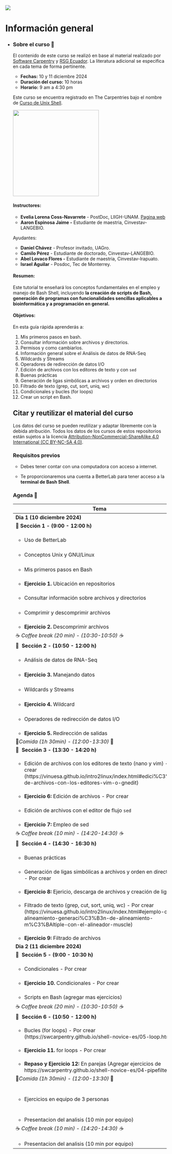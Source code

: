 ::: {layout-ncol="2"}
![](rsgMexico.jpg)
:::

# Información general {.unnumbered}

-   ::: {.panel-tabset group="globalInfo"}
    ### Sobre el curso 📌

    El contenido de este curso se realizó en base al material realizado por [Software Carpentry](https://swcarpentry.github.io/shell-novice-es/) y [RSG Ecuador](https://rsg-ecuador.github.io/unix.bioinfo.rsgecuador/README.html). La literatura adicional se especifica en cada tema de forma pertinente.

    -   **Fechas:** 10 y 11 diciembre 2024
    -   **Duración del curso:** 10 horas
    -   **Horario:** 9 am a 4:30 pm

    Este curso se encuentra registrado en The Carpentries bajo el nombre de [Curso de Unix Shell](https://iscb-rsg-mexico.github.io/2024-12-10-Workshop-Bash/).

    ![](img/flyer_workshopBash.jpg){width="268"}

    #### **Instructores:**

    -   **Evelia Lorena Coss-Navarrete** - PostDoc, LIIGH-UNAM. [Pagina web](https://eveliacoss.github.io/)
    -   **Aaron Espinosa Jaime -** Estudiante de maestria, Cinvestav-LANGEBIO.

    Ayudantes:

    -   **Daniel Chávez** - Profesor invitado, UAGro.
    -   **Camilo Pérez** - Estudiante de doctorado, Cinvestav-LANGEBIO.
    -   **Abel Lovaco Flores -** Estudiante de maestria, Cinvestav-Irapuato.
    -   **Israel Aguilar** - Posdoc, Tec de Monterrey.

    #### **Resumen:**

    Este tutorial te enseñará los conceptos fundamentales en el empleo y manejo de Bash Shell, incluyendo **la creación de scripts de Bash, generación de programas con funcionalidades sencillas aplicables a bioinformática y a programación en general.**

    #### **Objetivos:**

    En esta guía rápida aprenderás a:

    1.  Mis primeros pasos en bash.
    2.  Consultar información sobre archivos y directorios.
    3.  Permisos y como cambiarlos.
    4.  Información general sobre el Análisis de datos de RNA-Seq
    5.  Wildcards y Streams
    6.  Operadores de redirección de datos I/O
    7.  Edición de archivos con los editores de texto y con `sed`
    8.  Buenas prácticas
    9.  Generación de ligas simbólicas a archivos y orden en directorios
    10. Filtrado de texto (grep, cut, sort, uniq, wc) 
    11. Condicionales y bucles (for loops)
    12. Crear un script en Bash.

    ## Citar y reutilizar el material del curso

    Los datos del curso se pueden reutilizar y adaptar libremente con la debida atribución. Todos los datos de los cursos de estos repositorios están sujetos a la licencia [Attribution-NonCommercial-ShareAlike 4.0 International (CC BY-NC-SA 4.0)](https://creativecommons.org/licenses/by-nc-sa/4.0/).

    ### Requisitos previos

    -   Debes tener contar con una computadora con acceso a internet.

    -   Te proporcionaremos una cuenta a BetterLab para tener acceso a la **terminal de Bash Shell**.

    ### Agenda 📆 {#agenda}

    +----------------------------------------------------------------------------------------------------------------------------------------------------------------------------------------------------------------+---------+-------------------------------+
    | Tema                                                                                                                                                                                                           | Tiempo  | Instructor                    |
    +================================================================================================================================================================================================================+:=======:+===============================+
    | **Dia 1** **(10 diciembre 2024)**                                                                                                                                                                              |         |                               |
    +----------------------------------------------------------------------------------------------------------------------------------------------------------------------------------------------------------------+---------+-------------------------------+
    | 🔷 **Sección** **1 - (9:00 - 12:00 h)**                                                                                                                                                                        |         |                               |
    +----------------------------------------------------------------------------------------------------------------------------------------------------------------------------------------------------------------+---------+-------------------------------+
    | -   Uso de BetterLab                                                                                                                                                                                           | 10 min  | Aaron Espinosa                |
    +----------------------------------------------------------------------------------------------------------------------------------------------------------------------------------------------------------------+---------+-------------------------------+
    | -   Conceptos Unix y GNU/Linux                                                                                                                                                                                 | 10 min  | Evelia Coss                   |
    +----------------------------------------------------------------------------------------------------------------------------------------------------------------------------------------------------------------+---------+-------------------------------+
    | -   Mis primeros pasos en Bash                                                                                                                                                                                 | 10 min  | Evelia Coss                   |
    +----------------------------------------------------------------------------------------------------------------------------------------------------------------------------------------------------------------+---------+-------------------------------+
    | -   **Ejercicio 1.** Ubicación en repositorios                                                                                                                                                                 | 5 min   |                               |
    +----------------------------------------------------------------------------------------------------------------------------------------------------------------------------------------------------------------+---------+-------------------------------+
    | -   Consultar información sobre archivos y directorios                                                                                                                                                         | 10 min  | Aaron Espinosa                |
    +----------------------------------------------------------------------------------------------------------------------------------------------------------------------------------------------------------------+---------+-------------------------------+
    | -   Comprimir y descomprimir archivos                                                                                                                                                                          | 5 min   | Aaron Espinosa                |
    +----------------------------------------------------------------------------------------------------------------------------------------------------------------------------------------------------------------+---------+-------------------------------+
    | -   **Ejercicio 2.** Descomprimir archivos                                                                                                                                                                     | 5 min   |                               |
    +----------------------------------------------------------------------------------------------------------------------------------------------------------------------------------------------------------------+---------+-------------------------------+
    | ☕ *Coffee break (20 min) - (10:30-10:50) ☕*                                                                                                                                                                  | 20 min  |                               |
    +----------------------------------------------------------------------------------------------------------------------------------------------------------------------------------------------------------------+---------+-------------------------------+
    | 🔷  **Sección** **2 - (10:50 - 12:00 h)**                                                                                                                                                                      |         |                               |
    +----------------------------------------------------------------------------------------------------------------------------------------------------------------------------------------------------------------+---------+-------------------------------+
    | -   Análisis de datos de RNA-Seq                                                                                                                                                                               | 20 min  | Aaron Espinosa                |
    +----------------------------------------------------------------------------------------------------------------------------------------------------------------------------------------------------------------+---------+-------------------------------+
    | -   **Ejercicio 3.** Manejando datos                                                                                                                                                                           | 10 min  | Aaron Espinosa                |
    +----------------------------------------------------------------------------------------------------------------------------------------------------------------------------------------------------------------+---------+-------------------------------+
    | -   Wildcards y Streams                                                                                                                                                                                        | 10 min  | Aaron Espinosa                |
    +----------------------------------------------------------------------------------------------------------------------------------------------------------------------------------------------------------------+---------+-------------------------------+
    | -   **Ejercicio 4.** Wildcard                                                                                                                                                                                  | 10 min  | Aaron Espinosa                |
    +----------------------------------------------------------------------------------------------------------------------------------------------------------------------------------------------------------------+---------+-------------------------------+
    | -   Operadores de redirección de datos I/O                                                                                                                                                                     | 10 min  | Aaron Espinosa                |
    +----------------------------------------------------------------------------------------------------------------------------------------------------------------------------------------------------------------+---------+-------------------------------+
    | -   **Ejercicio 5.** Redirección de salidas                                                                                                                                                                    | 10 min  |                               |
    +----------------------------------------------------------------------------------------------------------------------------------------------------------------------------------------------------------------+---------+-------------------------------+
    | 🍕*Comida (1h 30min) - (12:00-13:30)* 🍕                                                                                                                                                                       |         |                               |
    +----------------------------------------------------------------------------------------------------------------------------------------------------------------------------------------------------------------+---------+-------------------------------+
    | 🔷  **Sección 3 - (13:30 - 14:20 h)**                                                                                                                                                                          |         |                               |
    +----------------------------------------------------------------------------------------------------------------------------------------------------------------------------------------------------------------+---------+-------------------------------+
    | -   Edición de archivos con los editores de texto (nano y vim) - Por crear (https://vinuesa.github.io/intro2linux/index.html#edici%C3%B3n-de-archivos-con-los-editores-vim-o-gnedit)                           | 10 min  | Aaron Espinosa                |
    +----------------------------------------------------------------------------------------------------------------------------------------------------------------------------------------------------------------+---------+-------------------------------+
    | -   **Ejercicio 6:** Edición de archivos - Por crear                                                                                                                                                           | 10 min  |                               |
    +----------------------------------------------------------------------------------------------------------------------------------------------------------------------------------------------------------------+---------+-------------------------------+
    | -   Edición de archivos con el editor de flujo `sed`                                                                                                                                                           | 15 min  | Aaron Espinosa                |
    +----------------------------------------------------------------------------------------------------------------------------------------------------------------------------------------------------------------+---------+-------------------------------+
    | -   **Ejercicio 7:** Empleo de sed                                                                                                                                                                             | 10 min  |                               |
    +----------------------------------------------------------------------------------------------------------------------------------------------------------------------------------------------------------------+---------+-------------------------------+
    | ☕ *Coffee break (10 min) - (14:20-14:30) ☕*                                                                                                                                                                  | 10 min  |                               |
    +----------------------------------------------------------------------------------------------------------------------------------------------------------------------------------------------------------------+---------+-------------------------------+
    | 🔷  **Sección 4 - (14:30 - 16:30 h)**                                                                                                                                                                          |         |                               |
    +----------------------------------------------------------------------------------------------------------------------------------------------------------------------------------------------------------------+---------+-------------------------------+
    | -   Buenas prácticas                                                                                                                                                                                           | 15 min  | Evelia Coss                   |
    +----------------------------------------------------------------------------------------------------------------------------------------------------------------------------------------------------------------+---------+-------------------------------+
    | -   Generación de ligas simbólicas a archivos y orden en directorios - Por crear                                                                                                                               | 15 min  | Evelia Coss                   |
    +----------------------------------------------------------------------------------------------------------------------------------------------------------------------------------------------------------------+---------+-------------------------------+
    | -   **Ejercicio 8:** Ejericio, descarga de archivos y creación de ligas                                                                                                                                        | 10 min  |                               |
    +----------------------------------------------------------------------------------------------------------------------------------------------------------------------------------------------------------------+---------+-------------------------------+
    | -   Filtrado de texto (grep, cut, sort, uniq, wc) - Por crear (https://vinuesa.github.io/intro2linux/index.html#ejemplo-de-alineamiento-generaci%C3%B3n-de-alineamiento-m%C3%BAltiple-con-el-alineador-muscle) | 10 min  | Evelia Coss                   |
    +----------------------------------------------------------------------------------------------------------------------------------------------------------------------------------------------------------------+---------+-------------------------------+
    | -   **Ejercicio 9:** Filtrado de archivos                                                                                                                                                                      | 20 min  |                               |
    +----------------------------------------------------------------------------------------------------------------------------------------------------------------------------------------------------------------+---------+-------------------------------+
    | **Dia 2 (11 diciembre 2024)**                                                                                                                                                                                  |         |                               |
    +----------------------------------------------------------------------------------------------------------------------------------------------------------------------------------------------------------------+---------+-------------------------------+
    | 🔷  **Sección 5 - (9:00 - 10:30 h)**                                                                                                                                                                           |         |                               |
    +----------------------------------------------------------------------------------------------------------------------------------------------------------------------------------------------------------------+---------+-------------------------------+
    | -   Condicionales - Por crear                                                                                                                                                                                  | 10 min  | Aaron Espinosa                |
    +----------------------------------------------------------------------------------------------------------------------------------------------------------------------------------------------------------------+---------+-------------------------------+
    | -   **Ejercicio 10.** Condicionales - Por crear                                                                                                                                                                | 10 min  |                               |
    +----------------------------------------------------------------------------------------------------------------------------------------------------------------------------------------------------------------+---------+-------------------------------+
    | -   Scripts en Bash (agregar mas ejercicios)                                                                                                                                                                   | 30 min  | Aaron Espinosa                |
    +----------------------------------------------------------------------------------------------------------------------------------------------------------------------------------------------------------------+---------+-------------------------------+
    | ☕ *Coffee break (20 min) - (10:30-10:50) ☕*                                                                                                                                                                  |         |                               |
    +----------------------------------------------------------------------------------------------------------------------------------------------------------------------------------------------------------------+---------+-------------------------------+
    | 🔷  **Sección** **6 - (10:50 - 12:00 h)**                                                                                                                                                                      |         |                               |
    +----------------------------------------------------------------------------------------------------------------------------------------------------------------------------------------------------------------+---------+-------------------------------+
    | -   Bucles (for loops) - Por crear (https://swcarpentry.github.io/shell-novice-es/05-loop.html)                                                                                                                | 15 min  | Aaron Espinosa                |
    +----------------------------------------------------------------------------------------------------------------------------------------------------------------------------------------------------------------+---------+-------------------------------+
    | -   **Ejercicio 11.** for loops - Por crear                                                                                                                                                                    | 10 min  |                               |
    +----------------------------------------------------------------------------------------------------------------------------------------------------------------------------------------------------------------+---------+-------------------------------+
    | -   **Repaso y Ejercicio 12:** En parejas (Agregar ejercicios de https://swcarpentry.github.io/shell-novice-es/04-pipefilter.html)                                                                             | 35 min  | Aaron Espinosa                |
    +----------------------------------------------------------------------------------------------------------------------------------------------------------------------------------------------------------------+---------+-------------------------------+
    | 🍕*Comida (1h 30min) - (12:00-13:30)* 🍕                                                                                                                                                                       |         |                               |
    +----------------------------------------------------------------------------------------------------------------------------------------------------------------------------------------------------------------+---------+-------------------------------+
    | -   Ejercicios en equipo de 3 personas                                                                                                                                                                         | 40 min  | Evelia Coss y Aaron Espinosa  |
    +----------------------------------------------------------------------------------------------------------------------------------------------------------------------------------------------------------------+---------+-------------------------------+
    | -   Presentacion del analisis (10 min por equipo)                                                                                                                                                              | 10 min  |                               |
    +----------------------------------------------------------------------------------------------------------------------------------------------------------------------------------------------------------------+---------+-------------------------------+
    | ☕ *Coffee break (10 min) - (14:20-14:30) ☕*                                                                                                                                                                  |         |                               |
    +----------------------------------------------------------------------------------------------------------------------------------------------------------------------------------------------------------------+---------+-------------------------------+
    | -   Presentacion del analisis (10 min por equipo)                                                                                                                                                              | 2 h     |                               |
    +----------------------------------------------------------------------------------------------------------------------------------------------------------------------------------------------------------------+---------+-------------------------------+
    :::
